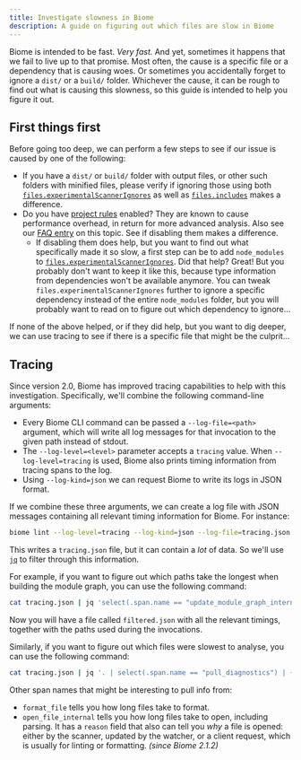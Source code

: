 ```yaml
---
title: Investigate slowness in Biome
description: A guide on figuring out which files are slow in Biome
---
```


Biome is intended to be fast. _Very fast._ And yet, sometimes it happens that we
fail to live up to that promise. Most often, the cause is a specific file or a
dependency that is causing woes. Or sometimes you accidentally forget to ignore
a `dist/` or a `build/` folder. Whichever the cause, it can be rough to find out
what is causing this slowness, so this guide is intended to help you figure it
out.

## First things first

Before going too deep, we can perform a few steps to see if our issue is caused
by one of the following:

* If you have a `dist/` or `build/` folder with output files, or other such
  folders with minified files, please verify if ignoring those using both
  [`files.experimentalScannerIgnores`](https://biomejs.dev/reference/configuration/#filesexperimentalscannerignores)
  as well as
  [`files.includes`](https://biomejs.dev/reference/configuration/#filesincludes)
  makes a difference.
* Do you have [project rules](/linter/domains/#project) enabled? They are known
  to cause performance overhead, in return for more advanced analysis. Also see
  our [FAQ entry](/linter/#why-is-biome-linter-so-slow-compared-to-v1) on this
  topic. See if disabling them makes a difference.
  * If disabling them does help, but you want to find out what specifically made
    it so slow, a first step can be to add `node_modules` to 
    [`files.experimentalScannerIgnores`](https://biomejs.dev/reference/configuration/#filesexperimentalscannerignores).
    Did that help? Great! But you probably don't want to keep it like this,
    because type information from dependencies won't be available anymore. You
    can tweak `files.experimentalScannerIgnores` further to ignore a specific
    dependency instead of the entire `node_modules` folder, but you will
    probably want to read on to figure out which dependency to ignore...

If none of the above helped, or if they did help, but you want to dig deeper, we
can use tracing to see if there is a specific file that might be the culprit...

## Tracing

Since version 2.0, Biome has improved tracing capabilities to help with this
investigation. Specifically, we'll combine the following command-line arguments:

* Every Biome CLI command can be passed a `--log-file=<path>` argument, which
  will write all log messages for that invocation to the given path instead of
  stdout.
* The `--log-level=<level>` parameter accepts a `tracing` value. When
  `--log-level=tracing` is used, Biome also prints timing information from
  tracing spans to the log.
* Using `--log-kind=json` we can request Biome to write its logs in JSON format.

If we combine these three arguments, we can create a log file with JSON messages
containing all relevant timing information for Biome. For instance:

```sh
biome lint --log-level=tracing --log-kind=json --log-file=tracing.json
```

This writes a `tracing.json` file, but it can contain a _lot_ of data. So we'll
use [`jq`](https://github.com/jqlang/jq) to filter through this information.

For example, if you want to figure out which paths take the longest when
building the module graph, you can use the following command:

```sh
cat tracing.json | jq 'select(.span.name == "update_module_graph_internal") | { path: .span.path, time_busy: .["time.busy"], time_idle: .["time.idle"] }' > filtered.json
```

Now you will have a file called `filtered.json` with all the relevant timings,
together with the paths used during the invocations.

Similarly, if you want to figure out which files were slowest to analyse, you
can use the following command:

```sh
cat tracing.json | jq '. | select(.span.name == "pull_diagnostics") | { path: .span.path, time_busy: .["time.busy"], time_idle: .["time.idle"] }' > filtered.json
```

Other span names that might be interesting to pull info from:

* `format_file` tells you how long files take to format.
* `open_file_internal` tells you how long files take to open, including parsing.
  It has a `reason` field that also can tell you _why_ a file is opened: either
  by the scanner, updated by the watcher, or a client request, which is usually
  for linting or formatting. _(since Biome 2.1.2)_
